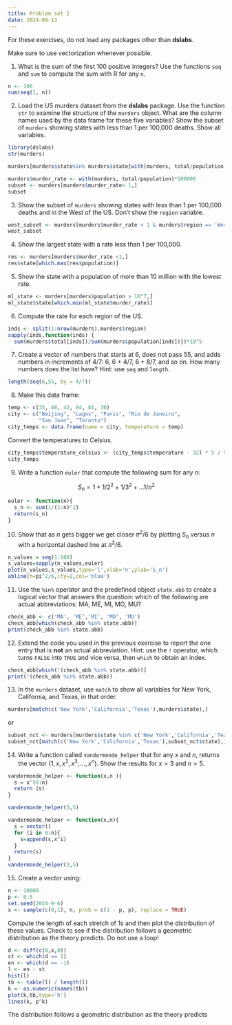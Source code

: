 ```yaml
---
title: Problem set 2 
date: 2024-09-13
---
```


For these exercises, do not load any packages other than **dslabs**.

Make sure to use vectorization whenever possible.

1.  What is the sum of the first 100 positive integers? Use the functions `seq` and `sum` to compute the sum with R for any `n`.

```r
n <- 100
sum(seq(1, n))
```

2.  Load the US murders dataset from the **dslabs** package. Use the function `str` to examine the structure of the `murders` object. What are the column names used by the data frame for these five variables? Show the subset of `murders` showing states with less than 1 per 100,000 deaths. Show all variables.

```r
library(dslabs)
str(murders)
```
```r
murders[murders$state%in% murders$state[with(murders, total/population <1/100000)],]
```

```r
murders$murder_rate <- with(murders, total/population)*100000 
subset <- murders[murders$murder_rate< 1,]
subset
```

3.  Show the subset of `murders` showing states with less than 1 per 100,000 deaths and in the West of the US. Don't show the `region` variable.

```r
west_subset <- murders[murders$murder_rate < 1 & murders$region == 'West',colnames(subset) != "region"  ]
west_subset
```

4.  Show the largest state with a rate less than 1 per 100,000.

```r
res <- murders[murders$murder_rate <1,]
res$state[which.max(res$population)]
```

5.  Show the state with a population of more than 10 million with the lowest rate.

```r
ml_state <- murders[murders$population > 10^7,]
ml_state$state[which.min(ml_state$murder_rate)]
```

6.  Compute the rate for each region of the US.

```r
inds <- split(1:nrow(murders),murders$region)
sapply(inds,function(inds) {
  sum(murders$total[inds])/sum(murders$population[inds])})*10^5
```

7.  Create a vector of numbers that starts at 6, does not pass 55, and adds numbers in increments of 4/7: 6, 6 + 4/7, 6 + 8/7, and so on. How many numbers does the list have? Hint: use `seq` and `length`.

```r
length(seq(6,55, by = 4/7))
```

8.  Make this data frame:

```r
temp <- c(35, 88, 42, 84, 81, 30)
city <- c("Beijing", "Lagos", "Paris", "Rio de Janeiro", 
          "San Juan", "Toronto")
city_temps <- data.frame(name = city, temperature = temp)
```

Convert the temperatures to Celsius.

```r
city_temps$temperature_celsius <- (city_temps$temperature - 32) * 5 / 9
city_temps
```

9.  Write a function `euler` that compute the following sum for any $n$:

$$
S_n = 1+1/2^2 + 1/3^2 + \dots 1/n^2
$$

```r
euler <- function(n){
  s_n <- sum(1/(1:n)^2)
  return(s_n)
}
```

10. Show that as $n$ gets bigger we get closer $\pi^2/6$ by plotting $S_n$ versus $n$ with a horizontal dashed line at $\pi^2/6$.

```r
n_values = seq(1:100)
s_values=sapply(n_values,euler)
plot(n_values,s_values,type='l',xlab='n',ylab='S_n')
abline(h=pi^2/6,lty=2,col='blue')
```

11. Use the `%in%` operator and the predefined object `state.abb` to create a logical vector that answers the question: which of the following are actual abbreviations: MA, ME, MI, MO, MU?

```r
check_abb <- c('MA', 'ME','MI', 'MO', 'MU')
check_abb[which(check_abb %in% state.abb)]
print(check_abb %in% state.abb)
```

12. Extend the code you used in the previous exercise to report the one entry that is **not** an actual abbreviation. Hint: use the `!` operator, which turns `FALSE` into `TRUE` and vice versa, then `which` to obtain an index.

```r
check_abb[which(!(check_abb %in% state.abb))]
print(!(check_abb %in% state.abb))
```

13. In the `murders` dataset, use `match` to show all variables for New York, California, and Texas, in that order.

```r
murders[match(c('New York','California','Texas'),murders$state),]
```
or

```r
subset_nct <- murders[murders$state %in% c('New York','California','Texas'),]
subset_nct[match(c('New York','California','Texas'),subset_nct$state),]
```

14. Write a function called `vandermonde_helper` that for any $x$ and $n$, returns the vector $(1, x, x^2, x^3, \dots, x^n)$. Show the results for $x=3$ and $n=5$.


```r
vandermonde_helper <- function(x,n ){
  s = x^(0:n)
  return (s)
}

vandermonde_helper(3,5)
```


```r
vandermonde_helper <- function(x,n){
  s = vector()
  for (i in 0:n){
    s=append(s,x^i)
  }
  return(s)
}
vandermonde_helper(3,5)
```


15. Create a vector using:

```r
n <- 10000
p <- 0.5
set.seed(2024-9-6)
x <- sample(c(0,1), n, prob = c(1 - p, p), replace = TRUE)
```


Compute the length of each stretch of 1s and then plot the distribution of these values. Check to see if the distribution follows a geometric distribution as the theory predicts. Do not use a loop!

```r
d <- diff(c(0,x,0))
st <- which(d == 1)
en <- which(d == -1)
l <- en - st
hist(l)
tb <- table(l) / length(l)
k <- as.numeric(names(tb))
plot(k,tb,type='h')
lines(k, p^k)
```
The distribution follows a geometric distribution as the theory predicts




